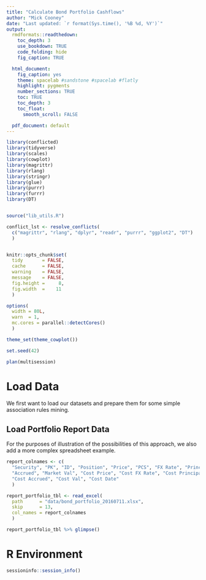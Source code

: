 ```yaml
---
title: "Calculate Bond Portfolio Cashflows"
author: "Mick Cooney"
date: "Last updated: `r format(Sys.time(), '%B %d, %Y')`"
output:
  rmdformats::readthedown:
    toc_depth: 3
    use_bookdown: TRUE
    code_folding: hide
    fig_caption: TRUE

  html_document:
    fig_caption: yes
    theme: spacelab #sandstone #spacelab #flatly
    highlight: pygments
    number_sections: TRUE
    toc: TRUE
    toc_depth: 3
    toc_float:
      smooth_scroll: FALSE

  pdf_document: default
---
```



```r
library(conflicted)
library(tidyverse)
library(scales)
library(cowplot)
library(magrittr)
library(rlang)
library(stringr)
library(glue)
library(purrr)
library(furrr)
library(DT)


source("lib_utils.R")

conflict_lst <- resolve_conflicts(
  c("magrittr", "rlang", "dplyr", "readr", "purrr", "ggplot2", "DT")
  )


knitr::opts_chunk$set(
  tidy       = FALSE,
  cache      = FALSE,
  warning    = FALSE,
  message    = FALSE,
  fig.height =     8,
  fig.width  =    11
  )

options(
  width = 80L,
  warn  = 1,
  mc.cores = parallel::detectCores()
  )

theme_set(theme_cowplot())

set.seed(42)

plan(multisession)
```


# Load Data

We first want to load our datasets and prepare them for some simple association
rules mining.

## Load Portfolio Report Data


For the purposes of illustration of the possibilities of this approach, we also
add a more complex spreadsheet example.


```r
report_colnames <- c(
  "Security", "PK", "ID", "Position", "Price", "PCS", "FX Rate", "Principal",
  "Accrued", "Market Val", "Cost Price", "Cost FX Rate", "Cost Principal",
  "Cost Accrued", "Cost Val", "Cost Date"
  )

report_portfolio_tbl <- read_excel(
  path      = "data/bond_portfolio_20160711.xlsx",
  skip      = 13,
  col_names = report_colnames
  )

report_portfolio_tbl %>% glimpse()
```



# R Environment
 
```r
sessioninfo::session_info()
```
